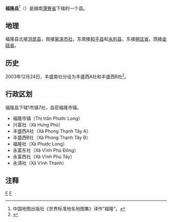 {{Infobox Settlement
|name                   = 福隆县
|settlement_type        = 县
|official_name          = 
|other_name             = 
|native_name            = {{lang|vi|Huyện Phước Long}}
|nickname               = 
|motto                  = 
|image_skyline          = 
|imagesize              = 
|image_caption          = 
|image_flag             = 
|flag_size              = 
|image_seal             = 
|seal_size              = 
|image_shield           = 
|shield_size            = 
|image_blank_emblem     = 
|blank_emblem_size      = 
|image_map              = {{Infobox mapframe|frame-width=250|zoom=10}}
|mapsize                = 
|map_caption            = 
|image_map1             = 
|mapsize1               = 
|map_caption1           = 
|pushpin_map            = Vietnam
|pushpin_label_position = bottom
|pushpin_map_caption    = 
|pushpin_map1           = 
|pushpin_label_position1= 
|pushpin_map_caption1   = 
|subdivision_type       = 国家
|subdivision_name       = {{flag|Vietnam}}
|subdivision_type1      = [[越南行政区划|省]]
|subdivision_name1      = [[薄寮省|薄寮省]]
|subdivision_type2      = 行政区划
|subdivision_name2      = 1市镇7社
|subdivision_type3      = 
|subdivision_name3      = 
|seat_type              = 县莅
|seat                   = {{link-vi|福隆市镇|Phước Long (thị trấn)}}
|government_type        = 
|leader_title           = 
|leader_name            = 
|leader_title1          = 
|leader_name1           = 
|established_title      = 
|established_date       = 
|area_magnitude         = 
|unit_pref              = 
|area_footnotes         = 
|area_total_km2         = 417.84
|area_land_km2          = 
|area_water_km2         = 
|area_water_percent     = 
|area_urban_km2         = 
|area_metro_km2         = 
|population_as_of       = 2019年
|population_footnotes   = 
|population_note        = 
|population_total       = 120800
|population_density_km2 = auto
|population_metro             = 
|population_density_metro_km2 = 
|population_urban             = 
|population_density_urban_km2 = 
|timezone               = [[越南标准时间|越南标准时间]]
|utc_offset             = +7
|elevation_footnotes    = 
|elevation_m            = 
|coor_type              = 
|coordinates            = 
|postal_code_type       = 
|postal_code            = 
|area_code              = 
|website                = [http://phuoclong.baclieu.gov.vn/default.aspx 福隆县电子信息门户网站]
|footnotes              = 
}}
'''福隆县'''<ref>中国地图出版社《世界标准地名地图集》译作“福隆”。</ref>（{{vie|v='''Huyện Phước Long'''}}）是越南[[薄寮省|薄寮省]]下辖的一个县。

==地理==
福隆县北接[[洪民县|洪民县]]，南接[[架涞市社|架涞市社]]，东南接[[和平县_(越南)|和平县]]和[[永利县|永利县]]，东接[[朔庄省|朔庄省]]，西接[[金瓯省|金瓯省]]。

==历史==
2003年12月24日，丰盛南社分设为丰盛西A社和丰盛西B社<ref>{{Cite web |url=https://thuvienphapluat.vn/van-ban/Bat-dong-san/Nghi-dinh-166-2003-ND-CP-thanh-lap-xa-phuong-thuoc-huyen-Vinh-Loi-Phuoc-Long-Hong-Dan-Gia-Rai-Dong-Hai-va-thi-xa-Bac-Lieu-tinh-Bac-Lieu-6262.aspx |title=Nghị định 166/2003/NĐ-CP về việc thành lập xã, phường thuộc các huyện Vĩnh Lợi, Phước Long, Hồng Dân, Giá Rai, Đông Hải và thị xã Bạc Liêu, tỉnh Bạc Liêu |access-date=2020-04-17 |archive-date=2020-04-01 |archive-url=https://web.archive.org/web/20200401164342/https://thuvienphapluat.vn/van-ban/Bat-dong-san/Nghi-dinh-166-2003-ND-CP-thanh-lap-xa-phuong-thuoc-huyen-Vinh-Loi-Phuoc-Long-Hong-Dan-Gia-Rai-Dong-Hai-va-thi-xa-Bac-Lieu-tinh-Bac-Lieu-6262.aspx |dead-url=no }}</ref>。

==行政区划==
福隆县下辖1市镇7社，县莅福隆市镇。
*福隆市镇（Thị trấn Phước Long）
*兴富社（Xã Hưng Phú）
*丰盛西A社（Xã Phong Thạnh Tây A）
*丰盛西B社（Xã Phong Thạnh Tây B）
*福隆社（Xã Phước Long）
*永富东社（Xã Vĩnh Phú Đông）
*永富西社（Xã Vĩnh Phú Tây）
*永清社（Xã Vĩnh Thanh）

==注释==
{{reflist}}

{{薄寮省行政区划}}
{{越南九龙江三角洲之县市镇区域划分}}

[[Category:越南县份|F]]
[[Category:薄寮省|F]]